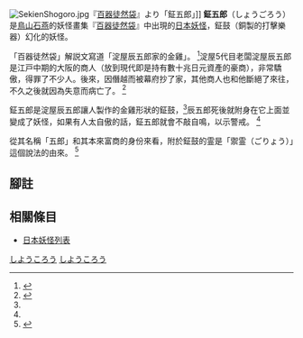 [[File:SekienShogoro.jpg|right]]『[[百器徒然袋|百器徒然袋]]』より「鉦五郎」]]
'''鉦五郎'''（しょうごろう）是[[鳥山石燕|鳥山石燕]]的妖怪畫集『[[百器徒然袋|百器徒然袋]]』中出現的[[日本|日本]][[妖怪|妖怪]]，鉦鼓（銅製的打擊樂器）幻化的妖怪。

「百器徒然袋」解説文寫道「淀屋辰五郎家的金雞」。 <ref name="murakami">{{Cite book<!--|和書-->|author=[[村上健司|村上健司]]編著|title=妖怪事典|year=2000|publisher=[[毎日新聞社|毎日新聞社]]|isbn=978-4- 620-31428-0|pages=189頁}}</ref>淀屋5代目老闆淀屋辰五郎是江戸中期的大阪的商人（放到現代即是持有數十兆日元資產的豪商），非常驕傲，得罪了不少人。後來，因僭越而被幕府抄了家，其他商人也和他斷絕了來往，不久之後就因為失意而病亡了。 <ref name="mizuki">{{Cite book<!--|和書-->|author=[[水木茂|水木茂]]|title= 妖鬼化3 近畿編|year=2004|publisher=Softgarage|isbn=978-4- 86133-006-3|pages=67 頁}}</ref>

鉦五郎是淀屋辰五郎讓人製作的金雞形狀的鉦鼓，<ref name="murakami" />辰五郎死後就附身在它上面並變成了妖怪，如果有人太自傲的話，鉦五郎就會不敲自鳴，以示警戒。 <ref name="mizuki" />

從其名稱「五郎」和其本來富商的身份來看，附於鉦鼓的霊是「禦霊（ごりょう）」這個說法的由來。 <ref>{{Cite book<!--|和書-->|author=人文社編集部|title=諸國怪談奇談集成江戸諸國百物語西日本編|edition=|year=2005|publisher=[[人文社|人文社]]|series=ものしりシリーズ|isbn=978-4-7959-1956-3|pages=25頁}}</ref>

== 腳註 ==
<references/>

== 相關條目 ==
* [[日本妖怪列表|日本妖怪列表]]

[[Category:付丧神|しようころう]]
[[Category:鸟山石燕的妖怪|しようころう]]